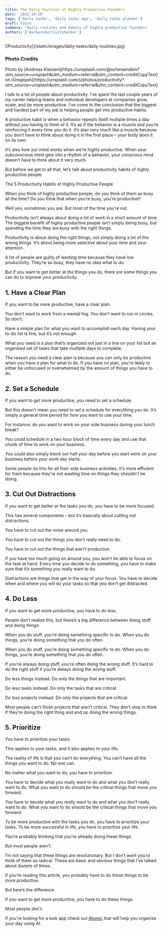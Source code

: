 ```yaml
---
title: The Daily Routines of Highly Productive Founders
date: '2022-10-28'
tags: ['daily tasks', 'daily tasks app', 'daily tasks planner']
draft: false
summary: 'Daily routines and habits of highly productive founders'
authors: ['markproductivityhacker']
---
```


<div className="my-1 w-full overflow-hidden px-2 xl:my-1 xl:w-1/2 xl:px-2">
    ![Productivity](/static/images/daily-tasks/daily-routines.jpg)
</div>

### Photo Credits
<div>
  Photo by [Andreas Klassen](https://unsplash.com/@schmaendels?utm_source=unsplash&utm_medium=referral&utm_content=creditCopyText)
  on
  [Unsplash](https://unsplash.com/s/photos/productivity?utm_source=unsplash&utm_medium=referral&utm_content=creditCopyText)
</div>

I talk to a lot of people about productivity. I’ve spent the last couple years of my career helping teams and individual developers at companies grow, scale, and be more productive. I’ve come to the conclusion that the biggest and hardest part of my job is helping people get into productive habits.

A productive habit is when a behavior repeats itself multiple times a day without you having to think of it. It’s as if the behavior is a muscle and you’re reinforcing it every time you do it. It’s also very much like a muscle because you don’t have to think about doing it in the first place – your body does it on its own.

It’s also how our mind works when we’re highly productive. When your subconscious mind gets into a rhythm of a behavior, your conscious mind doesn’t have to think about it very much.

But before we get to all that, let’s talk about productivity habits of highly productive people.

The 5 Productivity Habits of Highly Productive People

When you think of highly productive people, do you think of them as busy all the time? Do you think that when you’re busy, you’re productive?

Well yes, sometimes you are. But most of the time you’re not.

Productivity isn’t always about doing a lot of work in a short amount of time. The biggest benefit of highly productive people isn’t simply being busy, but spending the time they are busy with the right things.

Productivity is about doing the right things, not simply doing a lot of the wrong things. It’s about being more selective about your time and your attention.

A lot of people are guilty of wasting time because they have low productivity. They’re so busy, they have no idea what to do.

But if you want to get better at the things you do, there are some things you can do to improve your productivity.

## 1. Have a Clear Plan

If you want to be more productive, have a clear plan.

You don’t want to work from a mental fog. You don’t want to run in circles. So don’t.

Have a simple plan for what you want to accomplish each day. Having your to-do list is fine, but it’s not enough.

What you need is a plan that’s organized not just in a line on your list but an organized set of tasks that take multiple days to complete.

The reason you need a clear plan is because you can only be productive when you have a plan for what to do. If you have no plan, you’re likely to either be unfocused or overwhelmed by the amount of things you have to do.

## 2. Set a Schedule

If you want to get more productive, you need to set a schedule.

But this doesn’t mean you need to set a schedule for everything you do. It’s simply a general time period for how you want to use your time.

For instance, do you want to work on your side business during your lunch break?

You could schedule in a two hour block of time every day and use that chunk of time to work on your business.

You could also simply block out half your day before you start work on your business before your work day starts.

Some people do this for all their side business activities. It’s more efficient for them because they’re not wasting time on things they shouldn’t be doing.

## 3. Cut Out Distractions

If you want to get better at the tasks you do, you have to be more focused.

This has several components – but it’s basically about cutting out distractions.

You have to cut out the noise around you.

You have to cut out the things you don’t really need to do.

You have to cut out the things that aren’t productive.

If you have too much going on around you, you won’t be able to focus on the task at hand. Every time you decide to do something, you have to make sure that it’s something you really want to do.

Distractions are things that get in the way of your focus. You have to decide when and where you will do your tasks so that you don’t get distracted.

## 4. Do Less

If you want to get more productive, you have to do less.

People don’t realize this, but there’s a big difference between doing stuff and doing things.

When you do stuff, you’re doing something specific to do. When you do things, you’re doing something that you do often.

When you do stuff, you’re doing something specific to do. When you do things, you’re doing something that you do often.

If you’re always doing stuff, you’re often doing the wrong stuff. It’s hard to do the right stuff if you’re always doing the wrong stuff.

Do less things instead. Do only the things that are important.

Do less tasks instead. Do only the tasks that are critical.

Do less projects instead. Do only the projects that are critical.

Most people can’t finish projects that aren’t critical. They don’t stop to think if they’re doing the right thing and end up doing the wrong things.

## 5. Prioritize

You have to prioritize your tasks.

This applies to your tasks, and it also applies to your life.

The reality of life is that you can’t do everything. You can’t have all the things you want to do. No one can.

No matter what you want to do, you have to prioritize.

You have to decide what you really want to do and what you don’t really want to do. What you want to do should be the critical things that move you forward.

You have to decide what you really want to do and what you don’t really want to do. What you want to do should be the critical things that move you forward.

To be more productive with the tasks you do, you have to prioritize your tasks. To be more successful in life, you have to prioritize your life.

You’re probably thinking that you’re already doing these things.

But most people aren’t.

I’m not saying that these things are revolutionary. But I don’t want you to think of them as radical. These are basic and obvious things that I’ve talked about dozens of times.

If you’re reading this article, you probably have to do these things to be more productive.

But here’s the difference.

If you want to get more productive, you have to do these things.

Most people don't.

If you're looking for a task app check out [Atomic](https://atomiclife.app) that will help you organize your day using AI.